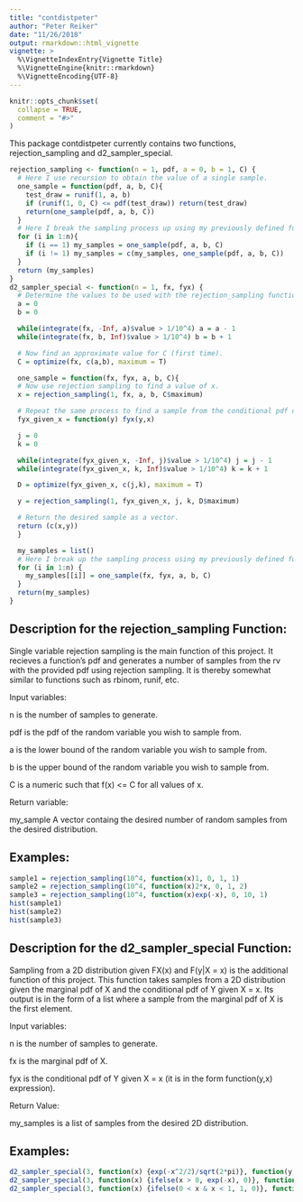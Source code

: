 ```yaml
---
title: "contdistpeter"
author: "Peter Reiker"
date: "11/26/2018"
output: rmarkdown::html_vignette
vignette: >
  %\VignetteIndexEntry{Vignette Title}
  %\VignetteEngine{knitr::rmarkdown}
  %\VignetteEncoding{UTF-8}
---
```


```r
knitr::opts_chunk$set(
  collapse = TRUE,
  comment = "#>"
)
```

This package contdistpeter currently contains two functions, rejection_sampling and d2_sampler_special.

```r
rejection_sampling <- function(n = 1, pdf, a = 0, b = 1, C) {
  # Here I use recursion to obtain the value of a single sample.
  one_sample = function(pdf, a, b, C){
    test_draw = runif(1, a, b)
    if (runif(1, 0, C) <= pdf(test_draw)) return(test_draw)
    return(one_sample(pdf, a, b, C))
  }
  # Here I break the sampling process up using my previously defined function.
  for (i in 1:n){
    if (i == 1) my_samples = one_sample(pdf, a, b, C)
    if (i != 1) my_samples = c(my_samples, one_sample(pdf, a, b, C))
  }
  return (my_samples)
}
d2_sampler_special <- function(n = 1, fx, fyx) {
  # Determine the values to be used with the rejection_sampling function (first time).
  a = 0
  b = 0

  while(integrate(fx, -Inf, a)$value > 1/10^4) a = a - 1
  while(integrate(fx, b, Inf)$value > 1/10^4) b = b + 1

  # Now find an approximate value for C (first time).
  C = optimize(fx, c(a,b), maximum = T)

  one_sample = function(fx, fyx, a, b, C){
  # Now use rejection sampling to find a value of x.
  x = rejection_sampling(1, fx, a, b, C$maximum)

  # Repeat the same process to find a sample from the conditional pdf of Y given X = x.
  fyx_given_x = function(y) fyx(y,x)

  j = 0
  k = 0

  while(integrate(fyx_given_x, -Inf, j)$value > 1/10^4) j = j - 1
  while(integrate(fyx_given_x, k, Inf)$value > 1/10^4) k = k + 1

  D = optimize(fyx_given_x, c(j,k), maximum = T)

  y = rejection_sampling(1, fyx_given_x, j, k, D$maximum)

  # Return the desired sample as a vector.
  return (c(x,y))
  }

  my_samples = list()
  # Here I break up the sampling process using my previously defined function.
  for (i in 1:n) {
    my_samples[[i]] = one_sample(fx, fyx, a, b, C)
  }
  return(my_samples)
}
```

## Description for the rejection_sampling Function:

Single variable rejection sampling is the main function of this project.
It recieves a function's pdf and generates a number of samples from the rv with the provided pdf using rejection sampling.
It is thereby somewhat similar to functions such as rbinom, runif, etc.

Input variables:

n is the number of samples to generate.

pdf is the pdf of the random variable you wish to sample from.

a is the lower bound of the random variable you wish to sample from.

b is the upper bound of the random variable you wish to sample from.

C is a numeric such that f(x) <= C for all values of x.

Return variable:

my_sample A vector containg the desired number of random samples from the desired distribution.

## Examples:

```r
sample1 = rejection_sampling(10^4, function(x)1, 0, 1, 1)
sample2 = rejection_sampling(10^4, function(x)2*x, 0, 1, 2)
sample3 = rejection_sampling(10^4, function(x)exp(-x), 0, 10, 1)
hist(sample1)
hist(sample2)
hist(sample3)
```

## Description for the d2_sampler_special Function:

Sampling from a 2D distribution given FX(x) and F(y|X = x) is the additional function of this project.
This function takes samples from a 2D distribution given the marginal pdf of X and the conditional pdf of Y given X = x.
Its output is in the form of a list where a sample from the marginal pdf of X is the first element.

Input variables:

n is the number of samples to generate.

fx is the marginal pdf of X.

fyx is the conditional pdf of Y given X = x (it is in the form function(y,x) expression).

Return Value:

my_samples is a list of samples from the desired 2D distribution.

## Examples:

```r
d2_sampler_special(3, function(x) {exp(-x^2/2)/sqrt(2*pi)}, function(y,x){exp(-y^2/2)/sqrt(2*pi)})
d2_sampler_special(3, function(x) {ifelse(x > 0, exp(-x), 0)}, function(y,x){ifelse(0 < y & y < x, 1/x, 0)})
d2_sampler_special(3, function(x) {ifelse(0 < x & x < 1, 1, 0)}, function(y,x){ifelse(0 < y, x*exp(-y*x), 0)})
```
